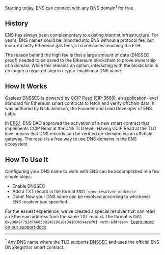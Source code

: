 Starting today, ENS can connect with any DNS domain<sup>1</sup> for free.

## History

ENS has always been complementary to existing internet infrastructure. For years, DNS names could be imported into ENS without a protocol fee, but incurred hefty Ethereum gas fees, in some cases reaching 0.5 ETH.

The reason behind the high fee is that a large amount of data (DNSSEC proof) needed to be saved to the Ethereum blockchain to prove ownership of a domain. While this remains an option, interacting with the blockchain is no longer a required step in crypto-enabling a DNS name.

## How It Works

Gasless DNSSEC is powered by [CCIP Read (EIP-3668)](https://eips.ethereum.org/EIPS/eip-3668), an application-level standard for Ethereum smart contracts to fetch and verify offchain data. It was authored by Nick Johnson, the Founder and Lead Developer of ENS Labs.

In [EP5.1](https://www.tally.xyz/gov/ens/proposal/4208408830555077285685632645423534041634535116286721240943655761928631543220), ENS DAO approved the activation of a new smart contract that implements CCIP Read at the DNS TLD level. Having CCIP Read at the TLD level means that DNS records can be verified on-demand via an offchain gateway. The result is a free way to use DNS domains in the ENS ecosystem.

## How To Use It

Configuring your DNS name to work with ENS can be accomplished in a few simple steps:

- Enable DNSSEC
- Add a TXT record in the format `ENS1 <ens-resolver-address>`
- Done! Now your DNS name can be resolved according to whichever ENS resolver you specified.

For the easiest experience, we've created a special resolver that can read an Ethereum address from the same TXT record. The format is `ENS1 0x238A8F792dFA6033814B18618aD4100654aeef01 <eth-address>`. [Learn more on our support docs](https://support.ens.domains/en/articles/8834820-offchain-gasless-dnssec-names-in-ens#h_94b4356040).

---

<sup>1</sup> Any DNS name where the TLD supports [DNSSEC](https://www.icann.org/resources/pages/dnssec-what-is-it-why-important-2019-03-05-en)
and uses the official ENS DNSRegistrar smart contract.
